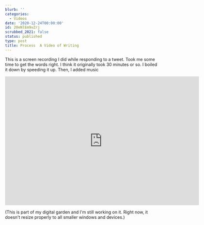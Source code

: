 ```yaml
---
blurb: ''
categories:
  - Videos
date: '2020-12-24T00:00:00'
id: 20eNlEm9vZrj
scrubbed_2021: false
status: published
type: post
title: Process  A Video of Writing
---
```


This is a screen recording I did while responding to a tweet. Took me some time to get the words right. I think it originally took 30 minutes or so. I boiled it down by speeding it up. Then, I added music


<iframe src="https://player.vimeo.com/video/492273149" width="640" height="426" frameborder="0" allow="autoplay; fullscreen" allowfullscreen></iframe>


(This is part of my digital garden and I'm still working on it. Right now, it doesn't resize properly to all smaller windows and devices.)
